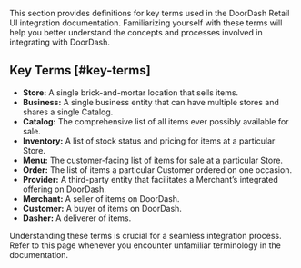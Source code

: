 This section provides definitions for key terms used in the DoorDash Retail UI integration documentation. Familiarizing yourself with these terms will help you better understand the concepts and processes involved in integrating with DoorDash.

## Key Terms [#key-terms]

* **Store:** A single brick-and-mortar location that sells items.
* **Business:** A single business entity that can have multiple stores and shares a single Catalog.
* **Catalog:** The comprehensive list of all items ever possibly available for sale.
* **Inventory:** A list of stock status and pricing for items at a particular Store.
* **Menu:** The customer-facing list of items for sale at a particular Store.
* **Order:** The list of items a particular Customer ordered on one occasion.
* **Provider:** A third-party entity that facilitates a Merchant’s integrated offering on DoorDash.
* **Merchant:** A seller of items on DoorDash.
* **Customer:** A buyer of items on DoorDash.
* **Dasher:** A deliverer of items.

Understanding these terms is crucial for a seamless integration process. Refer to this page whenever you encounter unfamiliar terminology in the documentation.

